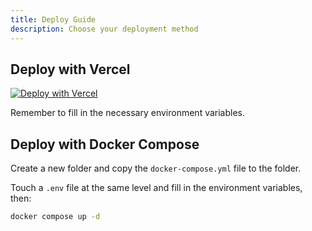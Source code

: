 ```yaml
---
title: Deploy Guide
description: Choose your deployment method
---
```


## Deploy with Vercel

[![Deploy with Vercel](https://vercel.com/button)](https://vercel.com/new/clone?repository-url=https://github.com/oiov/wr.do.git&project-name=wrdo&env=DATABASE_URL&env=AUTH_SECRET&env=RESEND_API_KEY&env=NEXT_PUBLIC_EMAIL_R2_DOMAIN&env=NEXT_PUBLIC_OPEN_SIGNUP&env=GITHUB_TOKEN)

Remember to fill in the necessary environment variables.

## Deploy with Docker Compose

Create a new folder and copy the `docker-compose.yml` file to the folder.

Touch a `.env` file at the same level and fill in the environment variables, then: 

```bash
docker compose up -d
```
